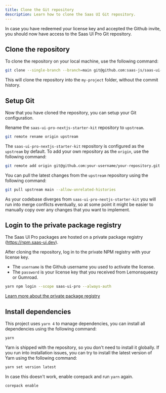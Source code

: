 ```yaml
---
title: Clone the Git repository
description: Learn how to clone the Saas UI Git repository.
---
```


In case you have redeemed your license key and accepted the Github invite, you should now have access to the Saas UI Pro Git repository.

## Clone the repository

To clone the repository on your local machine, use the following command:

```bash
git clone --single-branch --branch=main git@github.com:saas-js/saas-ui-pro-nextjs-starter-kit.git my-project
```

This will clone the repository into the `my-project` folder, without the commit history.

## Setup Git

Now that you have cloned the repository, you can setup your Git configuration.

Rename the `saas-ui-pro-nextjs-starter-kit` repository to `upstream`.

```bash
git remote rename origin upstream
```

The `saas-ui-pro-nextjs-starter-kit` repository is configured as the `upstream` by default.
To add your own repository as the `origin`, use the following command:

```bash
git remote add origin git@github.com:your-username/your-repository.git
```

You can pull the latest changes from the `upstream` repository using the following command:

```bash
git pull upstream main --allow-unrelated-histories
```

As your codebase diverges from `saas-ui-pro-nextjs-starter-kit` you will run into merge conflicts eventually,
so at some point it might be easier to manually copy over any changes that you want to implement.

## Login to the private package registry

The Saas UI Pro packages are hosted on a private package registry (https://npm.saas-ui.dev).

After cloning the repository, log in to the private NPM registry with your license key.

- The `username` is the Github username you used to activate the license.
- The `password` is your license key that you received from Lemonsqueezy or Gumroad.

```bash
yarn npm login --scope saas-ui-pro --always-auth
```

[Learn more about the private package registry](/docs/pro/installation/private-npm/overview)

## Install dependencies

This project uses `yarn 4` to manage dependencies, you can install all dependencies using the following command:

```bash
yarn
```

Yarn is shipped with the repository, so you don't need to install it globally.
If you run into installation issues, you can try to install the latest version of Yarn using the following command:

```bash
yarn set version latest
```

In case this doesn't work, enable corepack and run `yarn` again.

```bash
corepack enable
```
